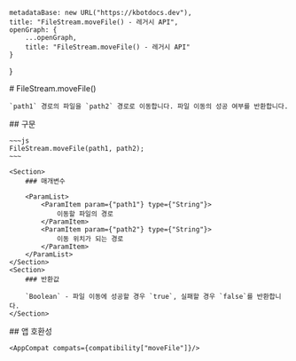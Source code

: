 
    metadataBase: new URL("https://kbotdocs.dev"),
    title: "FileStream.moveFile() - 레거시 API",
    openGraph: {
        ...openGraph,
        title: "FileStream.moveFile() - 레거시 API"
    }
}

<Section>
    # FileStream.moveFile()

    `path1` 경로의 파일을 `path2` 경로로 이동합니다. 파일 이동의 성공 여부를 반환합니다.
</Section>
<Section>
    ## 구문

    ~~~js
    FileStream.moveFile(path1, path2);
    ~~~

    <Section>
        ### 매개변수

        <ParamList>
            <ParamItem param={"path1"} type={"String"}>
                이동할 파일의 경로
            </ParamItem>
            <ParamItem param={"path2"} type={"String"}>
                이동 위치가 되는 경로
            </ParamItem>
        </ParamList>
    </Section>
    <Section>
        ### 반환값

        `Boolean` - 파일 이동에 성공할 경우 `true`, 실패할 경우 `false`를 반환합니다.
    </Section>
</Section>
<Section>
    ## 앱 호환성

    <AppCompat compats={compatibility["moveFile"]}/>
</Section>